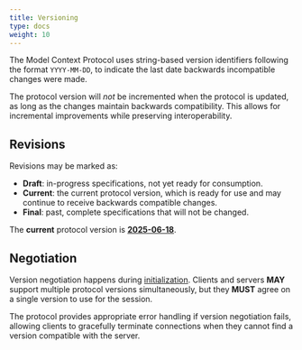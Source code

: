 ```yaml
---
title: Versioning
type: docs
weight: 10
---
```


The Model Context Protocol uses string-based version identifiers following the format
`YYYY-MM-DD`, to indicate the last date backwards incompatible changes were made.

<Info>

The protocol version will _not_ be incremented when the
protocol is updated, as long as the changes maintain backwards compatibility. This allows
for incremental improvements while preserving interoperability.

</Info>

## Revisions

Revisions may be marked as:

- **Draft**: in-progress specifications, not yet ready for consumption.
- **Current**: the current protocol version, which is ready for use and may continue to
  receive backwards compatible changes.
- **Final**: past, complete specifications that will not be changed.

The **current** protocol version is [**2025-06-18**](/specification/2025-06-18/).

## Negotiation

Version negotiation happens during
[initialization](/specification/2025-06-18/basic/lifecycle#initialization). Clients and
servers **MAY** support multiple protocol versions simultaneously, but they **MUST**
agree on a single version to use for the session.

The protocol provides appropriate error handling if version negotiation fails, allowing
clients to gracefully terminate connections when they cannot find a version compatible
with the server.
